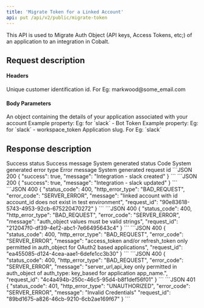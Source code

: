 ```yaml
---
title: 'Migrate Token for a Linked Account'
api: put /api/v2/public/migrate-token
---
```


This API is used to Migrate Auth Object (API keys, Access Tokens, etc;) of an application to an integration in Cobalt.

## Request description
#### Headers 
<ParamField header="linked_account_id" type="string" required>
  Unique customer identification id. For Eg: markwood@some_email.com
</ParamField>

#### Body Parameters
<ParamField body="auth_object" type="object" required>
   An object containing the details of your application associated with your account
    <Expandable title="Example properties">
        <ResponseField name="bot_token" type="string">
           Example property: Eg: for `slack` - Bot Token
        </ResponseField>
        <ResponseField name="workspace_token" type="string">
          Example property: Eg: for `slack` - workspace_token
        </ResponseField>
    </Expandable>
</ParamField>

<ParamField path="slug" type="string" required>
  Application slug. For Eg: `slack`
</ParamField>

## Response description

<Tabs>
  <Tab title="200">
    <ResponseField name="success" type="boolean">
    Success status
    </ResponseField>
    <ResponseField name="message" type="string">
    Success message
    </ResponseField>
  </Tab>
  <Tab title="Error response">
    <ResponseField name="status_code" type="integer">
    System generated status Code
    </ResponseField>
    <ResponseField name="error_type" type="string">
    System generated error type
    </ResponseField>
    <ResponseField name="message" type="string">
    Error message
    </ResponseField>
    <ResponseField name="request_id" type="string">
    System generated request id
    </ResponseField>
  </Tab>
</Tabs>


<ResponseExample>
```JSON 200
{
    "success": true,
    "message": "Integration - slack created"
}
```
```JSON 200
{
    "success": true,
    "message": "Integration - slack updated"
}
```
```JSON 400
{
    "status_code": 400,
    "http_error_type": "BAD_REQUEST",
    "error_code": "SERVER_ERROR",
    "message": "linked account with id account_id does not exist in test environment",
    "request_id": "90e83618-5743-4953-92cb-675220470272"
}
```
```JSON 400
{
    "status_code": 400,
    "http_error_type": "BAD_REQUEST",
    "error_code": "SERVER_ERROR",
    "message": "auth_object values must be valid strings",
    "request_id": "212047f0-df39-4ef2-abc1-7e66495643c4"
}
```
```JSON 400
{
    "status_code": 400,
    "http_error_type": "BAD_REQUEST",
    "error_code": "SERVER_ERROR",
    "message": "access_token and/or refresh_token only permitted in auth_object for OAuth2 based applications",
    "request_id": "ea455085-d124-4cea-aae1-6defe1cc3b30"
}
```
```JSON 400
{
    "status_code": 400,
    "http_error_type": "BAD_REQUEST",
    "error_code": "SERVER_ERROR",
    "message": "server_url,api_key only permitted in auth_object of auth_type: key_based for application app_name.",
    "request_id": "4c4a494b-250c-46c5-95d4-b8f1def56f01"
}
```
```JSON 401
{
    "status_code": 401,
    "http_error_type": "UNAUTHORIZED",
    "error_code": "SERVER_ERROR",
    "message": "Invalid Credentials"
    "request_id": "89bd1675-a826-46cb-9210-6cb2ae169f67"
}
```
</ ResponseExample>